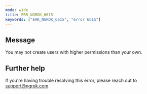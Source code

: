 ```yaml
---
mode: wide
title: ERR_NGROK_6615
keywords: ["ERR_NGROK_6615", "error 6615"]
---
```


## Message

You may not create users with higher permissions than your own.

## Further help

If you're having trouble resolving this error, please reach out to [support@ngrok.com](mailto:support@ngrok.com?subject=Help%20with%20ERR_NGROK_6615)
